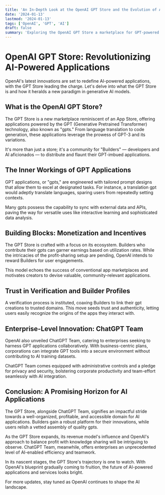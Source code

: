```yaml
---
title: 'An In-Depth Look at the OpenAI GPT Store and the Evolution of AI-Powered Applications'
date: '2024-01-13'
lastmod: '2024-01-13'
tags: ['OpenAI', 'GPT', 'AI']
draft: false
summary: 'Exploring the OpenAI GPT Store a marketplace for GPT-powered applications, and how its shaping the future of AI-powered applications.'
---
```


# OpenAI GPT Store: Revolutionizing AI-Powered Applications

OpenAI's latest innovations are set to redefine AI-powered applications, with the GPT Store leading the charge. Let's delve into what the GPT Store is and how it heralds a new paradigm in generative AI models.

## What is the OpenAI GPT Store?

The GPT Store is a new marketplace reminiscent of an App Store, offering applications powered by the GPT (Generative Pretrained Transformer) technology, also known as "gpts." From language translation to code generation, these applications leverage the prowess of GPT-3 and its variations.

It's more than just a store; it's a community for "Builders" — developers and AI aficionados — to distribute and flaunt their GPT-imbued applications.

## The Inner Workings of GPT Applications

GPT applications, or "gpts," are engineered with tailored prompt designs that allow them to excel at designated tasks. For instance, a translation gpt would adeptly translate languages, sparing users from repeatedly setting contexts.

Many gpts possess the capability to sync with external data and APIs, paving the way for versatile uses like interactive learning and sophisticated data analysis.

## Building Blocks: Monetization and Incentives

The GPT Store is crafted with a focus on its ecosystem. Builders who contribute their gpts can garner earnings based on utilization rates. While the intricacies of the profit-sharing setup are pending, OpenAI intends to reward Builders for user engagements.

This model echoes the success of conventional app marketplaces and motivates creators to devise valuable, community-relevant applications.

## Trust in Verification and Builder Profiles

A verification process is instituted, coaxing Builders to link their gpt creations to trusted domains. This move seeds trust and authenticity, letting users easily recognize the origins of the apps they interact with.

## Enterprise-Level Innovation: ChatGPT Team

OpenAI also unveiled ChatGPT Team, catering to enterprises seeking to harness GPT applications collaboratively. With business-centric plans, corporations can integrate GPT tools into a secure environment without contributing to AI training datasets.

ChatGPT Team comes equipped with administrative controls and a pledge for privacy and security, bolstering corporate productivity and team-effort seamlessly with AI integration.

## Conclusion: A Promising Horizon for AI Applications

The GPT Store, alongside ChatGPT Team, signifies an impactful stride towards a well-organized, profitable, and accessible domain for AI applications. Builders gain a robust platform for their innovations, while users relish a vetted assembly of quality gpts.

As the GPT Store expands, its revenue model's influence and OpenAI's approach to balance profit with knowledge sharing will be intriguing to observe. ChatGPT Team, meanwhile, offers enterprises an unprecedented level of AI-enabled efficiency and teamwork.

In its nascent stages, the GPT Store's trajectory is one to watch. With OpenAI's blueprint gradually coming to fruition, the future of AI-powered applications and services looks bright.

For more updates, stay tuned as OpenAI continues to shape the AI landscape.
